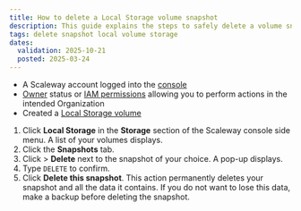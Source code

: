 ```yaml
---
title: How to delete a Local Storage volume snapshot
description: This guide explains the steps to safely delete a volume snapshot from your Scaleway account.
tags: delete snapshot local volume storage
dates:
  validation: 2025-10-21
  posted: 2025-03-24
---
```



<Requirements />

- A Scaleway account logged into the [console](https://console.scaleway.com)
- [Owner](/iam/concepts/#owner) status or [IAM permissions](/iam/concepts/#permission) allowing you to perform actions in the intended Organization
- Created a [Local Storage volume](/local-storage/how-to/create-volume/)


1. Click **Local Storage** in the **Storage** section of the Scaleway console side menu. A list of your volumes displays.
2. Click the **Snapshots** tab.
3. Click <Icon name="more" /> > **Delete** next to the snapshot of your choice. A pop-up displays.
4. Type `DELETE` to confirm.
5. Click **Delete this snapshot**.
    <Message type="important">
      This action permanently deletes your snapshot and all the data it contains. If you do not want to lose this data, make a backup before deleting the snapshot.
    </Message>
